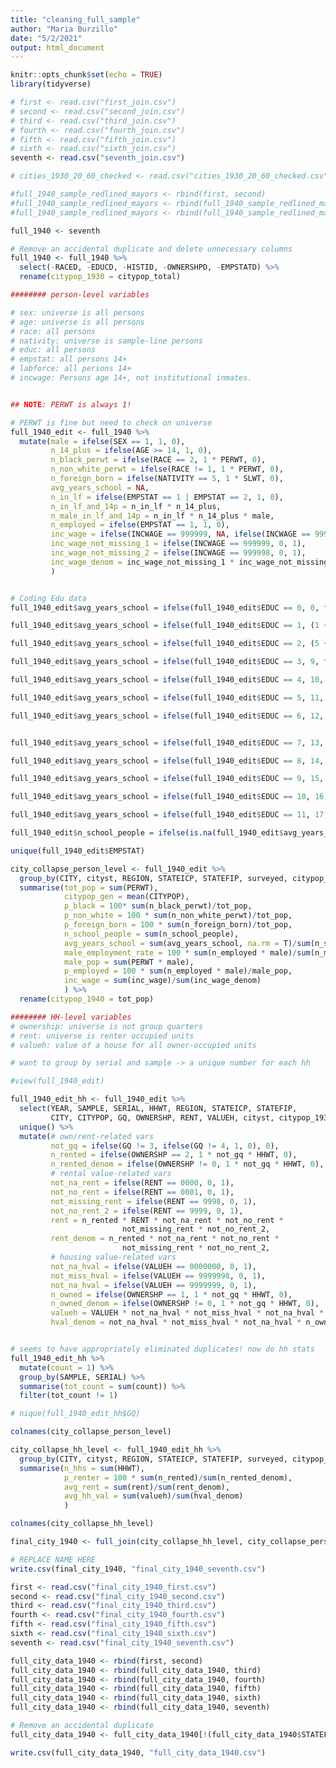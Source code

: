 ```yaml
---
title: "cleaning_full_sample"
author: "Maria Burzillo"
date: "5/2/2021"
output: html_document
---
```


```r
knitr::opts_chunk$set(echo = TRUE)
library(tidyverse)
```

```r
# first <- read.csv("first_join.csv")
# second <- read.csv("second_join.csv")
# third <- read.csv("third_join.csv")
# fourth <- read.csv("fourth_join.csv")
# fifth <- read.csv("fifth_join.csv")
# sixth <- read.csv("sixth_join.csv")
seventh <- read.csv("seventh_join.csv")

# cities_1930_20_60_checked <- read.csv("cities_1930_20_60_checked.csv")
```


```r
#full_1940_sample_redlined_mayors <- rbind(first, second)
#full_1940_sample_redlined_mayors <- rbind(full_1940_sample_redlined_mayors,third)
#full_1940_sample_redlined_mayors <- rbind(full_1940_sample_redlined_mayors,fourth)

full_1940 <- seventh
```

```r

# Remove an accidental duplicate and delete unnecessary columns
full_1940 <- full_1940 %>%
  select(-RACED, -EDUCD, -HISTID, -OWNERSHPD, -EMPSTATD) %>%
  rename(citypop_1930 = citypop_total)

```

```r
######## person-level variables

# sex: universe is all persons
# age: universe is all persons
# race: all persons
# nativity: universe is sample-line persons
# educ: all persons
# empstat: all persons 14+
# labforce: all persons 14+
# incwage: Persons age 14+, not institutional inmates.


## NOTE: PERWT is always 1!

# PERWT is fine but need to check on universe
full_1940_edit <- full_1940 %>%
  mutate(male = ifelse(SEX == 1, 1, 0),
         n_14_plus = ifelse(AGE >= 14, 1, 0), 
         n_black_perwt = ifelse(RACE == 2, 1 * PERWT, 0),
         n_non_white_perwt = ifelse(RACE != 1, 1 * PERWT, 0),
         n_foreign_born = ifelse(NATIVITY == 5, 1 * SLWT, 0),
         avg_years_school = NA,
         n_in_lf = ifelse(EMPSTAT == 1 | EMPSTAT == 2, 1, 0),
         n_in_lf_and_14p = n_in_lf * n_14_plus,
         n_male_in_lf_and_14p = n_in_lf * n_14_plus * male,
         n_employed = ifelse(EMPSTAT == 1, 1, 0),
         inc_wage = ifelse(INCWAGE == 999999, NA, ifelse(INCWAGE == 999998, NA, INCWAGE)),
         inc_wage_not_missing_1 = ifelse(INCWAGE == 999999, 0, 1),
         inc_wage_not_missing_2 = ifelse(INCWAGE == 999998, 0, 1),
         inc_wage_denom = inc_wage_not_missing_1 * inc_wage_not_missing_2
         )


# Coding Edu data
full_1940_edit$avg_years_school = ifelse(full_1940_edit$EDUC == 0, 0, full_1940_edit$avg_years_school)

full_1940_edit$avg_years_school = ifelse(full_1940_edit$EDUC == 1, (1 + 2 + 3 +4)/4, full_1940_edit$avg_years_school)

full_1940_edit$avg_years_school = ifelse(full_1940_edit$EDUC == 2, (5 + 6 + 7 + 8)/4, full_1940_edit$avg_years_school)

full_1940_edit$avg_years_school = ifelse(full_1940_edit$EDUC == 3, 9, full_1940_edit$avg_years_school)

full_1940_edit$avg_years_school = ifelse(full_1940_edit$EDUC == 4, 10, full_1940_edit$avg_years_school)

full_1940_edit$avg_years_school = ifelse(full_1940_edit$EDUC == 5, 11, full_1940_edit$avg_years_school)

full_1940_edit$avg_years_school = ifelse(full_1940_edit$EDUC == 6, 12, full_1940_edit$avg_years_school)


full_1940_edit$avg_years_school = ifelse(full_1940_edit$EDUC == 7, 13, full_1940_edit$avg_years_school)

full_1940_edit$avg_years_school = ifelse(full_1940_edit$EDUC == 8, 14, full_1940_edit$avg_years_school)

full_1940_edit$avg_years_school = ifelse(full_1940_edit$EDUC == 9, 15, full_1940_edit$avg_years_school)

full_1940_edit$avg_years_school = ifelse(full_1940_edit$EDUC == 10, 16, full_1940_edit$avg_years_school)

full_1940_edit$avg_years_school = ifelse(full_1940_edit$EDUC == 11, 17, full_1940_edit$avg_years_school)

full_1940_edit$n_school_people = ifelse(is.na(full_1940_edit$avg_years_school), 0, 1)

unique(full_1940_edit$EMPSTAT)

```

```r
city_collapse_person_level <- full_1940_edit %>%
  group_by(CITY, cityst, REGION, STATEICP, STATEFIP, surveyed, citypop_1930) %>%
  summarise(tot_pop = sum(PERWT), 
            citypop_gen = mean(CITYPOP),
            p_black = 100* sum(n_black_perwt)/tot_pop,
            p_non_white = 100 * sum(n_non_white_perwt)/tot_pop,
            p_foreign_born = 100 * sum(n_foreign_born)/tot_pop,
            n_school_people = sum(n_school_people),
            avg_years_school = sum(avg_years_school, na.rm = T)/sum(n_school_people),
            male_employment_rate = 100 * sum(n_employed * male)/sum(n_male_in_lf_and_14p),
            male_pop = sum(PERWT * male),
            p_employed = 100 * sum(n_employed * male)/male_pop,
            inc_wage = sum(inc_wage)/sum(inc_wage_denom)
            ) %>%
  rename(citypop_1940 = tot_pop)

```


```r
######## HH-level variables
# ownership: universe is not group quarters
# rent: universe is renter occupied units
# valueh: value of a house for all owner-occupied units

# want to group by serial and sample -> a unique number for each hh

#view(full_1940_edit)

full_1940_edit_hh <- full_1940_edit %>%
  select(YEAR, SAMPLE, SERIAL, HHWT, REGION, STATEICP, STATEFIP,
         CITY, CITYPOP, GQ, OWNERSHP, RENT, VALUEH, cityst, citypop_1930, surveyed) %>%
  unique() %>%
  mutate(# own/rent-related vars
         not_gq = ifelse(GQ != 3, ifelse(GQ != 4, 1, 0), 0),
         n_rented = ifelse(OWNERSHP == 2, 1 * not_gq * HHWT, 0),
         n_rented_denom = ifelse(OWNERSHP != 0, 1 * not_gq * HHWT, 0),
         # rental value-related vars
         not_na_rent = ifelse(RENT == 0000, 0, 1),
         not_no_rent = ifelse(RENT == 0001, 0, 1),
         not_missing_rent = ifelse(RENT == 9998, 0, 1),
         not_no_rent_2 = ifelse(RENT == 9999, 0, 1),
         rent = n_rented * RENT * not_na_rent * not_no_rent * 
                         not_missing_rent * not_no_rent_2,
         rent_denom = n_rented * not_na_rent * not_no_rent * 
                         not_missing_rent * not_no_rent_2,
         # housing value-related vars
         not_na_hval = ifelse(VALUEH == 0000000, 0, 1),
         not_miss_hval = ifelse(VALUEH == 9999998, 0, 1),
         not_na_hval = ifelse(VALUEH == 9999999, 0, 1),
         n_owned = ifelse(OWNERSHP == 1, 1 * not_gq * HHWT, 0),
         n_owned_denom = ifelse(OWNERSHP != 0, 1 * not_gq * HHWT, 0),
         valueh = VALUEH * not_na_hval * not_miss_hval * not_na_hval * n_owned,
         hval_denom = not_na_hval * not_miss_hval * not_na_hval * n_owned)


# seems to have appropriately eliminated duplicates! now do hh stats
full_1940_edit_hh %>%
  mutate(count = 1) %>%
  group_by(SAMPLE, SERIAL) %>%
  summarise(tot_count = sum(count)) %>%
  filter(tot_count != 1)

# nique(full_1940_edit_hh$GQ)

colnames(city_collapse_person_level)

```

```r

city_collapse_hh_level <- full_1940_edit_hh %>%
  group_by(CITY, cityst, REGION, STATEICP, STATEFIP, surveyed, citypop_1930) %>%
  summarise(n_hhs = sum(HHWT),
            p_renter = 100 * sum(n_rented)/sum(n_rented_denom),
            avg_rent = sum(rent)/sum(rent_denom),
            avg_hh_val = sum(valueh)/sum(hval_denom)
            )

colnames(city_collapse_hh_level)

```

```r

final_city_1940 <- full_join(city_collapse_hh_level, city_collapse_person_level, by = c("CITY", "cityst", "REGION", "STATEICP", "STATEFIP", "surveyed", "citypop_1930"))

# REPLACE NAME HERE
write.csv(final_city_1940, "final_city_1940_seventh.csv")

```


```r
first <- read.csv("final_city_1940_first.csv")
second <- read.csv("final_city_1940_second.csv")
third <- read.csv("final_city_1940_third.csv")
fourth <- read.csv("final_city_1940_fourth.csv")
fifth <- read.csv("final_city_1940_fifth.csv")
sixth <- read.csv("final_city_1940_sixth.csv")
seventh <- read.csv("final_city_1940_seventh.csv")

full_city_data_1940 <- rbind(first, second)
full_city_data_1940 <- rbind(full_city_data_1940, third)
full_city_data_1940 <- rbind(full_city_data_1940, fourth)
full_city_data_1940 <- rbind(full_city_data_1940, fifth)
full_city_data_1940 <- rbind(full_city_data_1940, sixth)
full_city_data_1940 <- rbind(full_city_data_1940, seventh)

# Remove an accidental duplicate
full_city_data_1940 <- full_city_data_1940[!(full_city_data_1940$STATEFIP == 12 & full_city_data_1940$cityst == "La Grange, GA"),]

write.csv(full_city_data_1940, "full_city_data_1940.csv")

```

